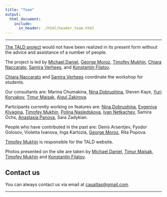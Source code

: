 ```yaml
---
title: "Team"
output:
  html_document:
    include:
      in_header: ./html/header_team.html
---
```


***

[The TALD project](https://ilcl.hse.ru/en/projects/) would not have been realized in its present form without the advice and assistance of a number of people. 

The project is led by [Michael Daniel](https://www.hse.ru/en/staff/michael_daniel), [George Moroz](https://www.hse.ru/en/org/persons/103489498), [Timofey Mukhin](https://www.hse.ru/en/org/persons/208514310), [Chiara Naccarato](https://www.hse.ru/en/org/persons/224233250), [Samira Verhees](https://www.hse.ru/en/staff/samiraverhees), and [Konstantin Filatov](https://www.hse.ru/en/org/persons/190921062).

[Chiara Naccarato](https://www.hse.ru/en/org/persons/224233250) and [Samira Verhees](https://www.hse.ru/en/staff/samiraverhees) coordinate the workshop for students.

Our consultants are: Marina Chumakina, [Nina Dobrushina](https://www.hse.ru/en/staff/dobrushina), Steven Kaye, [Yuri Koryakov](https://www.hse.ru/org/persons/318659932), [Timur Maisak](https://www.hse.ru/en/staff/maisak), [Aigul Zakirova](https://www.hse.ru/en/org/persons/190888832).

Participants currently working on features are: [Nina Dobrushina](https://www.hse.ru/en/staff/dobrushina), [Evgeniya Klyagina](https://www.hse.ru/org/persons/224839526), [Timofey Mukhin](https://www.hse.ru/en/org/persons/208514310), [Polina Nasledskova](https://www.hse.ru/en/org/persons/190905106), [Ivan Netkachev](https://www.hse.ru/org/persons/190905500), Samira Ochs, [Anastasia Panova](https://www.hse.ru/en/staff/apanova), Sara Zadykian.

People who have contributed in the past are: Denis Arsentjev, Fyodor Golosov, Violetta Ivanova, Inga Kartozia, [George Moroz](https://www.hse.ru/en/org/persons/103489498), Rita Popova.

[Timofey Mukhin](language.html) is responsible for the TALD website.

Photos presented on the site are taken by [Michael Daniel](https://www.hse.ru/en/staff/michael_daniel), [Timur Maisak](https://www.hse.ru/en/staff/maisak), [Timofey Mukhin](https://www.hse.ru/en/org/persons/208514310) and [Konstantin Filatov](https://www.hse.ru/en/org/persons/190921062).

## Contact us

You can always contact us via email at <cauatlas@gmail.com>.

***